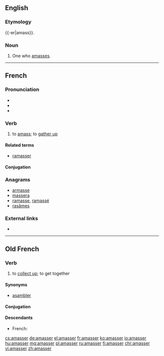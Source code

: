 ==English==

===Etymology===
{{-er|amass}}.

===Noun===
{{en-noun}}

# One who [[amass]]es.

----

==French==

===Pronunciation===
* {{IPA|/a.mɑ.se/|lang=fr}}
* {{rhymes|e|lang=fr}}
* {{fr-homophones-er|amass}}

===Verb===
{{fr-verb}}

# to [[amass]]; to [[gather up]]

====Related terms====
* [[ramasser]]

====Conjugation====
{{fr-conj-er|amass|avoir}}

===Anagrams===
* [[armasse#French|armasse]]
* [[massera#French|massera]]
* [[ramasse#French|ramasse]], [[ramassé#French|ramassé]]
* [[rasâmes#French|rasâmes]]

===External links===
* {{R:TLFi}}

----

==Old French==

===Verb===
{{head|fro|verb}}

# to [[collect up]]; to get together

====Synonyms====
* [[asambler]]

====Conjugation====
{{fro-conj-er}}

====Descendants====
* French: {{l|fr|amasser}}

[[cs:amasser]]
[[de:amasser]]
[[el:amasser]]
[[fr:amasser]]
[[ko:amasser]]
[[io:amasser]]
[[hu:amasser]]
[[mg:amasser]]
[[pl:amasser]]
[[ru:amasser]]
[[fi:amasser]]
[[chr:amasser]]
[[vi:amasser]]
[[zh:amasser]]